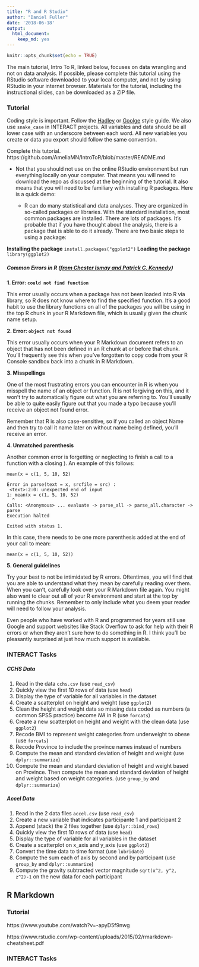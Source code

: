 ```yaml
---
title: "R and R Studio"
author: "Daniel Fuller"
date: '2018-06-18'
output:
  html_document:
    keep_md: yes
---
```


```r
knitr::opts_chunk$set(echo = TRUE)
```

The main tutorial, Intro To R, linked below, focuses on data wrangling and not on data analysis. If possible, please complete this tutorial using the RStudio software downloaded to your local computer, and not by using RStudio in your internet browser. Materials for the tutorial, including the instructional slides, can be downloaded as a ZIP file.

### Tutorial

Coding style is important. Follow the [Hadley](http://adv-r.had.co.nz/Style.html) or [Goolge](https://google.github.io/styleguide/Rguide.xml) style guide. We also use `snake_case` in INTERACT projects. All variables and data should be all lower case with an underscore between each word. All new variables you create or data you export should follow the same convention. 

Complete this tutorial. https://github.com/AmeliaMN/IntroToR/blob/master/README.md

* Not that you should not use on the online RStudio environment but run everything locally on your computer. That means you will need to download the repo as discussed at the beginning of the tutorial. It also means that you will need to be familiary with installing R packages. Here is a quick demo:

    - R can do many statistical and data analyses. They are organized in so-called packages or libraries. With the standard installation, most common packages are installed. There are lots of packages. It’s probable that if you have thought about the analysis, there is a package that is able to do it already. There are two basic steps to using a package:

**Installing the package**
`install.packages("ggplot2")`
**Loading the package**
`library(ggplot2)`

##### Common Errors in R ([from Chester Ismay and Patrick C. Kennedy](https://ismayc.github.io/rbasics-book/index.html))

**1. Error: `could not find function`**

This error usually occurs when a package has not been loaded into R via library, so R does not know where to find the specified function. It’s a good habit to use the library functions on all of the packages you will be using in the top R chunk in your R Markdown file, which is usually given the chunk name setup.  

**2. Error: `object not found`**

This error usually occurs when your R Markdown document refers to an object that has not been defined in an R chunk at or before that chunk. You’ll frequently see this when you’ve forgotten to copy code from your R Console sandbox back into a chunk in R Markdown.  

**3. Misspellings**

One of the most frustrating errors you can encounter in R is when you misspell the name of an object or function. R is not forgiving on this, and it won’t try to automatically figure out what you are referring to. You’ll usually be able to quite easily figure out that you made a typo because you’ll receive an object not found error.

Remember that R is also case-sensitive, so if you called an object Name and then try to call it name later on without name being defined, you’ll receive an error.

**4. Unmatched parenthesis**

Another common error is forgetting or neglecting to finish a call to a function with a closing ). An example of this follows:

`mean(x = c(1, 5, 10, 52)`  

```
Error in parse(text = x, srcfile = src) :
 <text>:2:0: unexpected end of input
1: mean(x = c(1, 5, 10, 52)
  ^
Calls: <Anonymous> ... evaluate -> parse_all -> parse_all.character -> parse
Execution halted

Exited with status 1.
```

In this case, there needs to be one more parenthesis added at the end of your call to mean:

`mean(x = c(1, 5, 10, 52))`

**5. General guidelines**

Try your best to not be intimidated by R errors. Oftentimes, you will find that you are able to understand what they mean by carefully reading over them. When you can’t, carefully look over your R Markdown file again. You might also want to clear out all of your R environment and start at the top by running the chunks. Remember to only include what you deem your reader will need to follow your analysis.

Even people who have worked with R and programmed for years still use Google and support websites like Stack Overflow to ask for help with their R errors or when they aren’t sure how to do something in R. I think you’ll be pleasantly surprised at just how much support is available.

### INTERACT Tasks

##### CCHS Data
1. Read in the data `cchs.csv` (use `read_csv`)
2. Quickly view the first 10 rows of data (use `head`)
3. Display the type of variable for all variables in the dataset 
4. Create a scatterplot on height and weight (use `ggplot2`)
5. Clean the height and weight data so missing data coded as numbers (a common SPSS practice) become *NA* in R (use `forcats`)
6. Create a new scatterplot on height and weight with the clean data  (use `ggplot2`)
7. Recode BMI to represent weight categories from underweight to obese (use `forcats`)
8. Recode Province to include the province names instead of numbers 
9. Compute the mean and standard deviation of height and weight (use `dplyr::summarize`)
10. Compute the mean and standard deviation of height and weight based on Province. Then compute the mean and standard deviation of height and weight based on weight categories. (use `group_by` and `dplyr::summarize`)

##### Accel Data
1. Read in the 2 data files `accel.csv` (use `read_csv`)
2. Create a new variable that indicates participante 1 and participant 2
3. Append (stack) the 2 files together (use `dplyr::bind_rows`) 
4. Quickly view the first 10 rows of data (use `head`)
5. Display the type of variable for all variables in the dataset 
6. Create a scatterplot on x_axis and y_axis (use `ggplot2`)
7. Convert the time data to time format (use `lubridate`)
8. Compute the sum each of axis by second and by participant (use `group_by` and `dplyr::summarize`)
9. Compute the gravity subtracted vector magnitude `sqrt(x^2, y^2, z^2)-1` on the new data for each participant

## R Markdown

### Tutorial
https://www.youtube.com/watch?v=-apyD5f9nwg

https://www.rstudio.com/wp-content/uploads/2015/02/rmarkdown-cheatsheet.pdf

### INTERACT Tasks
